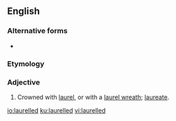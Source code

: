 ==English==

===Alternative forms===
* {{l|en|laureled}}

===Etymology===
{{suffix|en|laurel|ed}}

===Adjective===
{{head|en|adjective}}

# Crowned with [[laurel]], or with a [[laurel wreath]]; [[laureate]].

[[io:laurelled]]
[[ku:laurelled]]
[[vi:laurelled]]